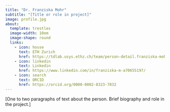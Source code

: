 ```yaml
---
title: "Dr. Franziska Mohr"
subtitle: "[Title or role in project]"
image: profile.jpg
about:
  template: trestles
  image-width: 10em
  image-shape: round
  links:
    - icon: house
      text: ETH Zurich
      href: https://tdlab.usys.ethz.ch/team/person-detail.franziska-mohr.html
    - icon: linkedin
      text: Linkedin
      href: https://www.linkedin.com/in/franziska-m-a70655197/
    - icon: search
      text: ORCID
      href: https://orcid.org/0000-0002-8323-7032
---
```


[One to two paragraphs of text about the person. Brief biography and role in the project.]


